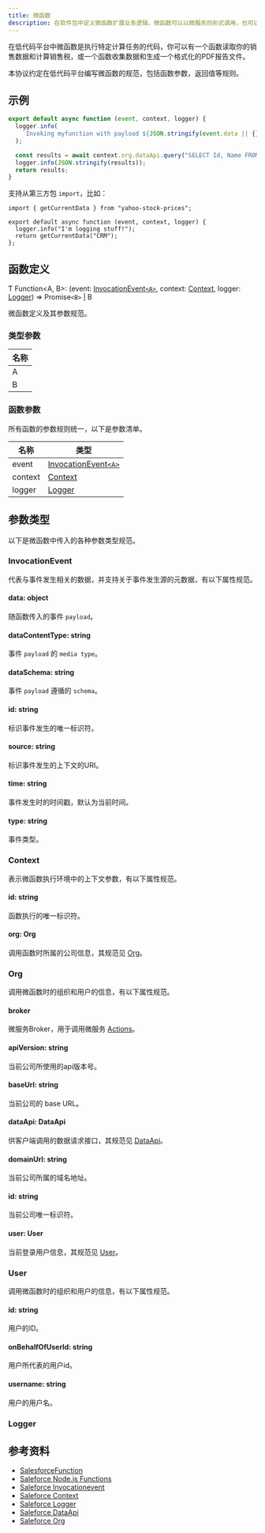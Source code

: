 ```yaml
---
title: 微函数
description: 在软件包中定义微函数扩展业务逻辑，微函数可以以微服务的形式调用，也可以发布为标准的API接口。
---
```


在低代码平台中微函数是执行特定计算任务的代码，你可以有一个函数读取你的销售数据和计算销售税，或一个函数收集数据和生成一个格式化的PDF报告文件。

本协议约定在低代码平台编写微函数的规范，包括函数参数，返回值等规则。

## 示例

```js
export default async function (event, context, logger) {
  logger.info(
    `Invoking myfunction with payload ${JSON.stringify(event.data || {})}`
  );

  const results = await context.org.dataApi.query("SELECT Id, Name FROM Account");
  logger.info(JSON.stringify(results));
  return results;
}
```

支持从第三方包 `import`，比如：
```
import { getCurrentData } from "yahoo-stock-prices";

export default async function (event, context, logger) {
  logger.info("I'm logging stuff!");
  return getCurrentData("CRM");
};
```

## 函数定义

Ƭ Function<A, B>: (event: [InvocationEvent`<A>`](#InvocationEvent), context: [Context](#Context), logger: [Logger](#Logger)) => Promise`<B>` | B

微函数定义及其参数规范。

### 类型参数

| 名称 |
|----|
| A |
| B |

### 函数参数

所有函数的参数规则统一，以下是参数清单。

| 名称 | 类型 |
|----|----|
| event	| [InvocationEvent`<A>`](#InvocationEvent) |
| context	| [Context](#Context) |
| logger	| [Logger](#Logger) |

## 参数类型

以下是微函数中传入的各种参数类型规范。

### InvocationEvent

代表与事件发生相关的数据，并支持关于事件发生源的元数据，有以下属性规范。

#### data: object

随函数传入的事件 `payload`。

#### dataContentType: string

事件 `payload` 的 `media type`。

#### dataSchema: string

事件 `payload` 遵循的 `schema`。

#### id: string

标识事件发生的唯一标识符。

#### source: string

标识事件发生的上下文的URI。

#### time: string

事件发生时的时间戳，默认为当前时间。

#### type: string

事件类型。

### Context

表示微函数执行环境中的上下文参数，有以下属性规范。

#### id: string

函数执行的唯一标识符。

#### org: Org

调用函数时所属的公司信息，其规范见 [Org](#Org)。

### Org

调用微函数时的组织和用户的信息，有以下属性规范。

#### broker

微服务Broker，用于调用微服务 [Actions](/docs/services#%E5%87%BD%E6%95%B0%EF%BC%88Actions%EF%BC%89)。

#### apiVersion: string

当前公司所使用的api版本号。

#### baseUrl: string

当前公司的 base URL。

#### dataApi: DataApi

供客户端调用的数据请求接口，其规范见 [DataApi](/docs/functions-data-api)。

#### domainUrl: string

当前公司所属的域名地址。

#### id: string

当前公司唯一标识符。

#### user: User

当前登录用户信息，其规范见 [User](#User)。

### User

调用微函数时的组织和用户的信息，有以下属性规范。

#### id: string

用户的ID。

#### onBehalfOfUserId: string

用户所代表的用户id。

#### username: string

用户的用户名。

### Logger

## 参考资料

- [SalesforceFunction](https://developer.salesforce.com/docs/platform/functions/guide/modules.html#salesforcefunction)
- [Saleforce Node.js Functions](https://developer.salesforce.com/docs/platform/functions/guide/NODE_README.html)
- [Saleforce Invocationevent](https://developer.salesforce.com/docs/platform/functions/guide/invocationevent.html)
- [Saleforce Context](https://developer.salesforce.com/docs/platform/functions/guide/context.html)
- [Saleforce Logger](https://developer.salesforce.com/docs/platform/functions/guide/logger.html)
- [Saleforce DataApi](https://developer.salesforce.com/docs/platform/functions/guide/dataapi.html)
- [Saleforce Org](https://developer.salesforce.com/docs/platform/functions/guide/org.html)

